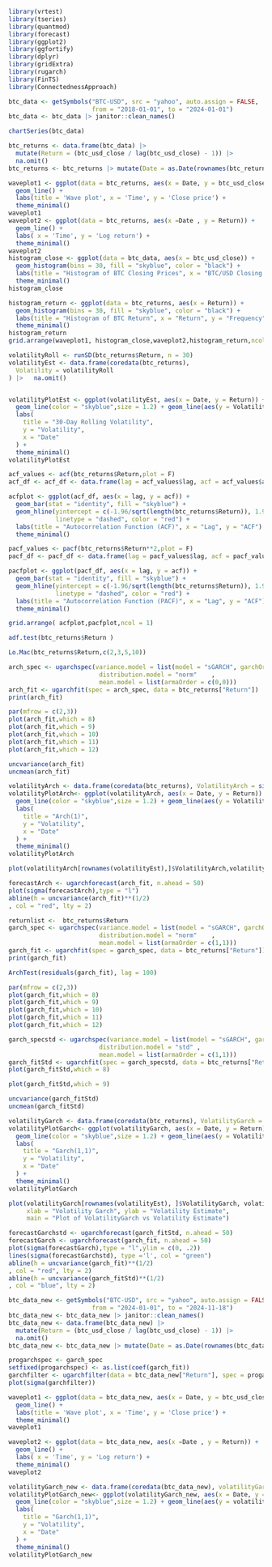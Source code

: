 ```r
library(vrtest)
library(tseries)
library(quantmod) 
library(forecast)
library(ggplot2) 
library(ggfortify)
library(dplyr)
library(gridExtra)
library(rugarch)
library(FinTS) 
library(ConnectednessApproach) 

```


```r
btc_data <- getSymbols("BTC-USD", src = "yahoo", auto.assign = FALSE, 
                       from = "2018-01-01", to = "2024-01-01")
btc_data <- btc_data |> janitor::clean_names()

```
```r
chartSeries(btc_data)
```


```r
btc_returns <- data.frame(btc_data) |> 
  mutate(Return = (btc_usd_close / lag(btc_usd_close) - 1)) |> 
  na.omit() 
btc_returns <- btc_returns |> mutate(Date = as.Date(rownames(btc_returns)))
```

```r
waveplot1 <- ggplot(data = btc_returns, aes(x = Date, y = btc_usd_close )) +
  geom_line() +
  labs(title = 'Wave plot', x = 'Time', y = 'Close price') +
  theme_minimal()
waveplot1
waveplot2 <- ggplot(data = btc_returns, aes(x =Date , y = Return)) +
  geom_line() +
  labs( x = 'Time', y = 'Log return') +
  theme_minimal()
waveplot2
histogram_close <- ggplot(data = btc_data, aes(x = btc_usd_close)) +
  geom_histogram(bins = 30, fill = "skyblue", color = "black") +
  labs(title = "Histogram of BTC Closing Prices", x = "BTC/USD Closing Price", y = "Frequency") +
  theme_minimal()
histogram_close

histogram_return <- ggplot(data = btc_returns, aes(x = Return)) +
  geom_histogram(bins = 30, fill = "skyblue", color = "black") +
  labs(title = "Histogram of BTC Return", x = "Return", y = "Frequency") +
  theme_minimal()
histogram_return
grid.arrange(waveplot1, histogram_close,waveplot2,histogram_return,ncol = 2)

```
```r
volatilityRoll <- runSD(btc_returns$Return, n = 30) 
volatilityEst <- data.frame(coredata(btc_returns),
  Volatility = volatilityRoll
) |>   na.omit() 


volatilityPlotEst <- ggplot(volatilityEst, aes(x = Date, y = Return)) +
  geom_line(color = "skyblue",size = 1.2) + geom_line(aes(y = Volatility),color = "darkblue") +
  labs(
    title = "30-Day Rolling Volatility",
    y = "Volatility",
    x = "Date"
  ) +
  theme_minimal()
volatilityPlotEst
```
```r
acf_values <- acf(btc_returns$Return,plot = F)
acf_df <- acf_df <- data.frame(lag = acf_values$lag, acf = acf_values$acf)

acfplot <- ggplot(acf_df, aes(x = lag, y = acf)) +
  geom_bar(stat = "identity", fill = "skyblue") +
  geom_hline(yintercept = c(-1.96/sqrt(length(btc_returns$Return)), 1.96/sqrt(length(btc_returns$Return))), 
             linetype = "dashed", color = "red") +
  labs(title = "Autocorrelation Function (ACF)", x = "Lag", y = "ACF") +
  theme_minimal()

pacf_values <- pacf(btc_returns$Return**2,plot = F)
pacf_df <- pacf_df <- data.frame(lag = pacf_values$lag, acf = pacf_values$acf)

pacfplot <- ggplot(pacf_df, aes(x = lag, y = acf)) +
  geom_bar(stat = "identity", fill = "skyblue") +
  geom_hline(yintercept = c(-1.96/sqrt(length(btc_returns$Return)), 1.96/sqrt(length(btc_returns$Return))), 
             linetype = "dashed", color = "red") +
  labs(title = "Autocorrelation Function (PACF)", x = "Lag", y = "ACF") +
  theme_minimal()

grid.arrange( acfplot,pacfplot,ncol = 1)
```
```r
adf.test(btc_returns$Return )
```

```r
Lo.Mac(btc_returns$Return,c(2,3,5,10))
```

```r
arch_spec <- ugarchspec(variance.model = list(model = "sGARCH", garchOrder = c(1,0)),
                         distribution.model = "norm"	,
                         mean.model = list(armaOrder = c(0,0)))
arch_fit <- ugarchfit(spec = arch_spec, data = btc_returns["Return"])
print(arch_fit)
```

```r
par(mfrow = c(2,3))
plot(arch_fit,which = 8)
plot(arch_fit,which = 9)
plot(arch_fit,which = 10)
plot(arch_fit,which = 11)
plot(arch_fit,which = 12)
```

```r
uncvariance(arch_fit)
uncmean(arch_fit)
```

```r
volatilityArch <- data.frame(coredata(btc_returns), VolatilityArch = sigma(arch_fit))
volatilityPlotArch<- ggplot(volatilityArch, aes(x = Date, y = Return)) +
  geom_line(color = "skyblue",size = 1.2) + geom_line(aes(y = VolatilityArch),color = "darkblue") + 
  labs(
    title = "Arch(1)",
    y = "Volatility",
    x = "Date"
  ) +
  theme_minimal()
volatilityPlotArch
```

```r
plot(volatilityArch[rownames(volatilityEst),]$VolatilityArch,volatilityEst$Volatility)
```
```r
forecastArch <- ugarchforecast(arch_fit, n.ahead = 50)
plot(sigma(forecastArch),type = "l")
abline(h = uncvariance(arch_fit)**(1/2)
, col = "red", lty = 2)  
```



```r
returnlist <-  btc_returns$Return
garch_spec <- ugarchspec(variance.model = list(model = "sGARCH", garchOrder = c(1,1)),
                         distribution.model = "norm"	,
                         mean.model = list(armaOrder = c(1,1)))
garch_fit <- ugarchfit(spec = garch_spec, data = btc_returns["Return"])
print(garch_fit)
```






```r
ArchTest(residuals(garch_fit), lag = 100)
```

```r
par(mfrow = c(2,3))
plot(garch_fit,which = 8)
plot(garch_fit,which = 9)
plot(garch_fit,which = 10)
plot(garch_fit,which = 11)
plot(garch_fit,which = 12)
```




```r
garch_specstd <- ugarchspec(variance.model = list(model = "sGARCH", garchOrder = c(1,1)),
                         distribution.model = "std"	,
                         mean.model = list(armaOrder = c(1,1)))
garch_fitStd <- ugarchfit(spec = garch_specstd, data = btc_returns["Return"])
plot(garch_fitStd,which = 8)
```

```r
plot(garch_fitStd,which = 9)

```




```r
uncvariance(garch_fitStd)
uncmean(garch_fitStd)
```
```r
volatilityGarch <- data.frame(coredata(btc_returns), VolatilityGarch = sigma(garch_fitStd))
volatilityPlotGarch<- ggplot(volatilityGarch, aes(x = Date, y = Return)) +
  geom_line(color = "skyblue",size = 1.2) + geom_line(aes(y = VolatilityGarch),color = "darkblue")+
  labs(
    title = "Garch(1,1)",
    y = "Volatility",
    x = "Date"
  ) +
  theme_minimal()
volatilityPlotGarch
```


```r
plot(volatilityGarch[rownames(volatilityEst), ]$VolatilityGarch, volatilityEst$Volatility,
     xlab = "Volatility Garch", ylab = "Volatility Estimate",
     main = "Plot of VolatilityGarch vs Volatility Estimate")


```



```r
forecastGarchstd <- ugarchforecast(garch_fitStd, n.ahead = 50)
forecastGarch <- ugarchforecast(garch_fit, n.ahead = 50)
plot(sigma(forecastGarch),type = "l",ylim = c(0, .2))
lines(sigma(forecastGarchstd), type ='l', col = "green")
abline(h = uncvariance(garch_fit)**(1/2)
, col = "red", lty = 2)  
abline(h = uncvariance(garch_fitStd)**(1/2)
, col = "blue", lty = 2)  
```



```r
btc_data_new <- getSymbols("BTC-USD", src = "yahoo", auto.assign = FALSE, 
                       from = "2024-01-01", to = "2024-11-18")
btc_data_new <- btc_data_new |> janitor::clean_names()
btc_data_new <- data.frame(btc_data_new) |> 
  mutate(Return = (btc_usd_close / lag(btc_usd_close) - 1)) |> 
  na.omit() 
btc_data_new <- btc_data_new |> mutate(Date = as.Date(rownames(btc_data_new)))
```



```r
progarchspec <- garch_spec
setfixed(progarchspec) <- as.list(coef(garch_fit))
garchfilter <- ugarchfilter(data = btc_data_new["Return"], spec = progarchspec)
plot(sigma(garchfilter))
```

```r
waveplot1 <- ggplot(data = btc_data_new, aes(x = Date, y = btc_usd_close )) +
  geom_line() +
  labs(title = 'Wave plot', x = 'Time', y = 'Close price') +
  theme_minimal()
waveplot1

waveplot2 <- ggplot(data = btc_data_new, aes(x =Date , y = Return)) +
  geom_line() +
  labs( x = 'Time', y = 'Log return') +
  theme_minimal()
waveplot2
```

```r
volatilityGarch_new <- data.frame(coredata(btc_data_new), volatilityGarch_new = sigma(garchfilter))
volatilityPlotGarch_new<- ggplot(volatilityGarch_new, aes(x = Date, y = Return)) +
  geom_line(color = "skyblue",size = 1.2) + geom_line(aes(y = volatilityGarch_new),color = "darkblue")+
  labs(
    title = "Garch(1,1)",
    y = "Volatility",
    x = "Date"
  ) +
  theme_minimal()
volatilityPlotGarch_new
```


















